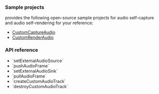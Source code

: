 
<PlatformWrapper platform="unreal">

### Sample projects

<Vg k= "COMPANY"/> provides the following open-source sample projects for audio self-capture and audio self-rendering for your reference:

* [CustomCaptureAudio](https://github.com/AgoraIO-Extensions/Agora-Unreal-RTC-SDK/tree/main/Agora-Unreal-SDK-CPP-Example/Source/AgoraExample/Examples/Advanced/CustomCaptureAudio)
* [CustomRenderAudio](https://github.com/AgoraIO-Extensions/Agora-Unreal-RTC-SDK/blob/main/Agora-Unreal-SDK-CPP-Example/Source/AgoraExample/Examples/Advanced/CustomRenderAudio/)

### API reference

* <Link to="{{Global.API_REF_UE_ROOT}}/class_irtcengine.html#api_imediaengine_setexternalaudiosource2">`setExternalAudioSource`</Link> 

* <Link to="{{Global.API_REF_UE_ROOT}}/class_imediaengine.html#api_imediaengine_pushaudioframe0">`pushAudioFrame`</Link>

* <Link to="{{Global.API_REF_UE_ROOT}}/class_irtcengine.html#api_imediaengine_setexternalaudiosink">`setExternalAudioSink`</Link>

* <Link to="{{Global.API_REF_UE_ROOT}}/class_imediaengine.html#api_imediaengine_pullaudioframe">`pullAudioFrame`</Link>

* <Link to="{{Global.API_REF_UE_ROOT}}/class_imediaengine.html#api_imediaengine_createcustomaudiotrack">`createCustomAudioTrack`</Link>

* <Link to="{{Global.API_REF_UE_ROOT}}/class_imediaengine.html#api_imediaengine_destroycustomaudiotrack">`destroyCustomAudioTrack`</Link>

</PlatformWrapper>